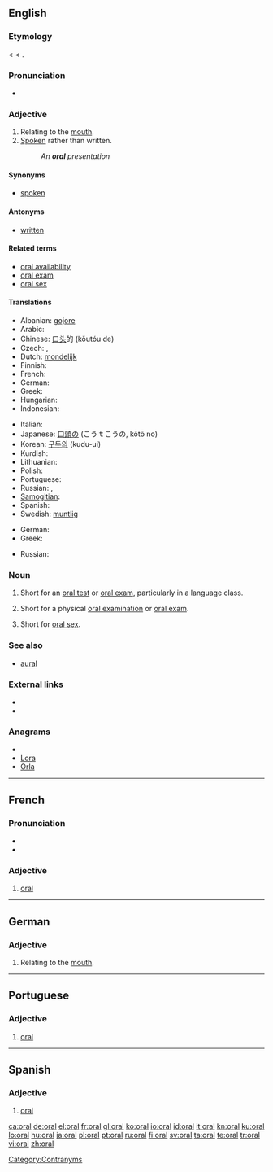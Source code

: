 {{also|Oral}}
==English==

===Etymology===
< {{etyl|NL.}} {{term|oralis||of the mouth}} < {{etyl|la}} {{term|os||the mouth}}.

===Pronunciation===
* {{IPA|/ˈɔːɹəl/}}
*: {{rhymes|ɔːrəl}}

===Adjective===
{{en-adj|-}}

# Relating to the [[mouth]].
# [[spoken|Spoken]] rather than written.
#: ''An '''oral''' presentation''

====Synonyms====
* [[spoken]]

====Antonyms====
* [[written]]

====Related terms====
* [[oral availability]]
* [[oral exam]]
* [[oral sex]]

====Translations====
{{trans-top|relating to the mouth}}
* Albanian: [[gojore]]
* Arabic: {{Arab|[[شفهي]]}} {{IPAchar|(šáfahi)}}
* Chinese: [[口头]]的 (kǒutóu de)
* Czech: {{t-|cs|ústní}}, {{t-|cs|orální}}
* Dutch: [[mondelijk]]
* Finnish: {{t+|fi|suullinen}}
* French: {{t+|fr|oral}}
* German: {{t+|de|oral}}
* Greek: {{t|el|στοματικός|tr=stomatikós}}
* Hungarian: {{t+|hu|orális}}
* Indonesian: {{t-|id|lisan|xs=Indonesian}}
{{trans-mid}}
* Italian: {{t+|it|orale}}
* Japanese: [[口頭の]] (こうｔこうの, kōtō no)
* Korean: [[구두의]] (kudu-ui)
* Kurdish: {{t+|ku|devkî}}
* Lithuanian: {{t|lt|oralinis|xs=Lithuanian}}
* Polish: {{t+|pl|ustny|m}}
* Portuguese: {{t+|pt|oral}}
* Russian: {{t|ru|ротовой|tr=rotovój}}, {{t|ru|оральный|tr=orál'nyj}}
* [[Samogitian]]: {{tø|bat-smg|oralėnės}}
* Spanish: {{t-|es|oral}}
* Swedish: [[muntlig]]
{{trans-bottom}}

{{trans-top|spoken}}
* German: {{t+|de|mündlich}}
* Greek: {{t+|el|προφορικός|tr=proforikós}}
{{trans-mid}}
* Russian: {{t+|ru|устный|tr=ústnyj}}
{{trans-bottom}}

===Noun===
{{en-noun}}

# {{countable}} Short for an [[oral test]] or [[oral exam]], particularly in a language class.
# {{countable}} Short for a physical [[oral examination]] or [[oral exam]].
# {{uncountable}} Short for [[oral sex]].

===See also===
* [[aural]]

===External links===
* {{R:Webster 1913}}
* {{R:Century 1911}}

===Anagrams===
* {{alphagram|alor}}
* [[Lora#English|Lora]]
* [[Orla#English|Orla]]

[[Category:Contranyms]]

----

==French==

===Pronunciation===
* {{IPA|/ɔʁal/|lang=fr}}
* {{homophones|orale|orales}}

===Adjective===
{{fr-adj-al|or}}

# [[oral]]

----

==German==

===Adjective===
{{infl|de|adjective}}

# Relating to the [[mouth]].

----

==Portuguese==

===Adjective===
{{pt-adj-mf|pl=orais}}

# [[#English|oral]]

----

==Spanish==

===Adjective===
{{es-adj|pl=orales}}

# [[#English|oral]]

[[ca:oral]]
[[de:oral]]
[[el:oral]]
[[fr:oral]]
[[gl:oral]]
[[ko:oral]]
[[io:oral]]
[[id:oral]]
[[it:oral]]
[[kn:oral]]
[[ku:oral]]
[[lo:oral]]
[[hu:oral]]
[[ja:oral]]
[[pl:oral]]
[[pt:oral]]
[[ru:oral]]
[[fi:oral]]
[[sv:oral]]
[[ta:oral]]
[[te:oral]]
[[tr:oral]]
[[vi:oral]]
[[zh:oral]]